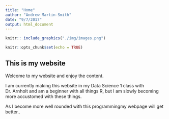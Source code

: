 ```yaml
---
title: "Home"
author: "Andrew Martin-Smith"
date: "9/7/2017"
output: html_document
---
```

```r
knitr:: include_graphics("./img/images.png")
```

```r
knitr::opts_chunk$set(echo = TRUE)
```

## This is my website

Welcome to my website and enjoy the content.

I am currently making this website in my Data Science 1 class with Dr. Arnholt and am a beginner with all things R, but I am slowly becoming more accustomed with these things.

As I become more well rounded with this programmingmy webpage will get better..
